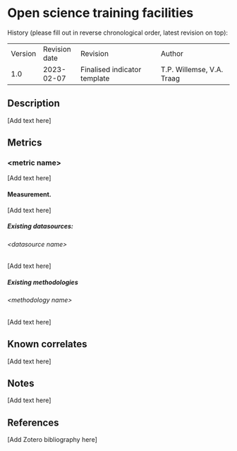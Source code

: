 # Open science training facilities

History (please fill out in reverse chronological order, latest revision
on top):

|         |               |                              |                           |
| ------- | ------------- | ---------------------------- | ------------------------- |
| Version | Revision date | Revision                     | Author                    |
| 1.0     | 2023-02-07    | Finalised indicator template | T.P. Willemse, V.A. Traag |

## Description

\[Add text here\]

## Metrics

### \<metric name\>

\[Add text here\]

#### Measurement.

\[Add text here\]

##### Existing datasources:

###### \<datasource name\>

\[Add text here\]

##### Existing methodologies

###### \<methodology name\>

\[Add text here\]

## Known correlates

\[Add text here\]

## Notes

\[Add text here\]

## References

\[Add Zotero bibliography here\]
